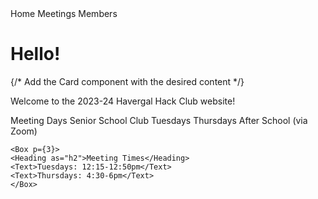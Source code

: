 
<Container>

<Flex as="nav">
  <Avatar src={"https://assets.hackclub.com/flag-orpheus-top.svg"} sx={{ backgroundColor: 'white' }} />
  <NavLink href="#!" p={2}>
    Home
  </NavLink>
  <NavLink href="#!" p={2}>
    Meetings
  </NavLink>
  <NavLink href="#!" p={2}>
    Members
  </NavLink>
</Flex>

</Container>


<Container>

# Hello!

{/* Add the Card component with the desired content */}

Welcome to the 2023-24 Havergal Hack Club website!

<Card>
<Flex justifyContent="space-evenly">
    <Box p={3}>
    <Heading as="h2">Meeting Days</Heading>
    <Text>Senior School Club Tuesdays</Text>
    <Text>Thursdays After School (via Zoom)</Text>
    </Box>

    <Box p={3}>
    <Heading as="h2">Meeting Times</Heading>
    <Text>Tuesdays: 12:15-12:50pm</Text>
    <Text>Thursdays: 4:30-6pm</Text>
    </Box>
</Flex>
</Card>

</Container>